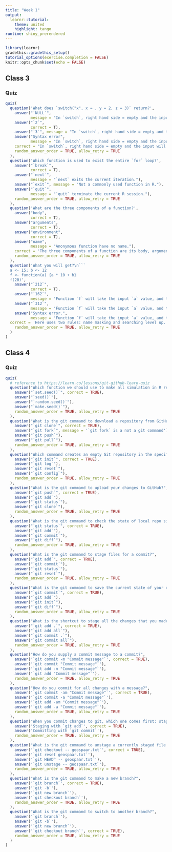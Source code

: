 ```yaml
---
title: "Week 1"
output: 
  learnr::tutorial:
    theme: united
    highlight: tango
runtime: shiny_prerendered
---
```


```r
library(learnr)
gradethis::gradethis_setup()
tutorial_options(exercise.completion = FALSE)
knitr::opts_chunk$set(echo = FALSE)
```

## Class 3

### Quiz

```r
quiz(
  question('What does `switch("x", x = , y = 2, z = 3)` return?',
    answer("`NULL`", 
           message = "In `switch`, right hand side = empty and the input will “fall through” to the next value."),
    answer("`2`", 
           correct = T),
    answer("`3`", message = "In `switch`, right hand side = empty and the input will “fall through” to the next value."),
    answer("Syntax error", 
           message = "In `switch`, right hand side = empty and the input will “fall through” to the next value."),
    correct = "In `switch`, right hand side = empty and the input will “fall through” to the next value.",
    random_answer_order = TRUE, allow_retry = TRUE
  ),
  question('Which function is used to exist the entire `for` loop?',
    answer("`break`", 
           correct = T),
    answer("`next`", 
           message = "`next` exits the current iteration."),
    answer("`exit`", message = "Not a commonly used function in R."),
    answer("`quit`", 
           message = "`quit` terminate the current R session."),
    random_answer_order = TRUE, allow_retry = TRUE
  ),
  question('What are the three components of a function?',
    answer("body", 
           correct = T),
    answer("arguments", 
           correct = T),
    answer("environment", 
           correct = T),
    answer("name", 
           message = "Anonymous function have no name."),
    correct = 'The three components of a function are its body, arguments, and environment.',
    random_answer_order = TRUE, allow_retry = TRUE
  ),
  question('What you will get?\n```
  a <- 15; b <- 12
  f <- function(a) {a * 10 + b}
  f(20)',
    answer("`212`", 
           correct = T),
    answer("`162`",
           message = "Function `f` will take the input `a` value, and then search level up for b in global environment."),
    answer("`312`",
           message = "Function `f` will take the input `a` value, and then search level up for b in global environment."),
    answer("Syntax error.", 
           message = "Function `f` will take the input `a` value, and then search level up for b in global environment."),
  correct = 'Here uses two rules: name masking and searching level up.',
    random_answer_order = TRUE, allow_retry = TRUE
  )
)
```

## Class 4

### Quiz

```r
quiz(
  # reference to https://learn.co/lessons/git-github-learn-quiz
  question("Which function we should use to make all simulation in R reproducible?",
    answer("`set.seed()`", correct = TRUE),
    answer("`seed()`"),
    answer("`random.seed()`"),
    answer("`make.seed()`"),
    random_answer_order = TRUE, allow_retry = TRUE
  ),
  question("What is the git command to download a repository from GitHub to your local machine freshly?",
    answer("`git clone`", correct = TRUE),
    answer("`git fork`", message = '`git fork` is a not a git command'),
    answer("`git push`"),
    answer("`git pull`"),
    random_answer_order = TRUE, allow_retry = TRUE
  ),
  question("Which command creates an empty Git repository in the specified directory?",
    answer("`git init`", correct = TRUE),
    answer("`git log`"),
    answer("`git reset`"),
    answer("`git config`"),
    random_answer_order = TRUE, allow_retry = TRUE
  ),
  question("What is the git command to upload your changes to GitHub?",
    answer("`git push`", correct = TRUE),
    answer("`git add`"),
    answer("`git status`"),
    answer("`git clone`"),
    random_answer_order = TRUE, allow_retry = TRUE
  ),
  question("What is the git command to check the state of local repo since last commit?",
    answer("`git status`", correct = TRUE),
    answer("`git add`"),
    answer("`git commit`"),
    answer("`git diff`"),
    random_answer_order = TRUE, allow_retry = TRUE
  ),
  question("What is the git command to stage files for a commit?",
    answer("`git add`", correct = TRUE),
    answer("`git commit`"),
    answer("`git status`"),
    answer("`git reset`"),
    random_answer_order = TRUE, allow_retry = TRUE
  ),
  question("What is the git command to save the current state of your repo into git?",
    answer("`git commit`", correct = TRUE),
    answer("`git add`"),
    answer("`git init`"),
    answer("`git diff`"),
    random_answer_order = TRUE, allow_retry = TRUE
  ),
  question("What is the shortcut to stage all the changes that you made?",
    answer("`git add .`", correct = TRUE),
    answer("`git add all`"),
    answer("`git commit .`"),
    answer("`git commit all`"),
    random_answer_order = TRUE, allow_retry = TRUE
  ),
  question("How do you supply a commit message to a commit?",
    answer('`git commit -m "Commit message"`', correct = TRUE),
    answer('`git commit "Commit message"`'),
    answer('`git add -m "Commit message"`'),
    answer('`git add "Commit message"`'),
    random_answer_order = TRUE, allow_retry = TRUE
  ),
  question("How do you commit for all changes with a message?",
    answer('`git commit -am "Commit message"`', correct = TRUE),
    answer('`git commit -a "Commit message"`'),
    answer('`git add -am "Commit message"`'),
    answer('`git add -a "Commit message"`'),
    random_answer_order = TRUE, allow_retry = TRUE
  ),
  question("When you commit changes to git, which one comes first: staging with `git add` or committing with `git commit`?",
    answer('Staging with `git add`', correct = TRUE),
    answer('Committing with `git commit`'),
    random_answer_order = TRUE, allow_retry = TRUE
  ),
  question("What is the git command to unstage a currently staged file called geospaar.txt?",
    answer('`git checkout -- geospaar.txt`', correct = TRUE),
    answer('`git reset geospaar.txt`'),
    answer('`git HEAD^ -- geospaar.txt`'),
    answer('`git unstage -- geospaar.txt`'),
    random_answer_order = TRUE, allow_retry = TRUE
  ),
  question("What is the git command to make a new branch?",
    answer('`git branch`', correct = TRUE),
    answer('`git -b`'),
    answer('`git new branch`'),
    answer('`git checkout branch`'),
    random_answer_order = TRUE, allow_retry = TRUE
  ),
  question("What is the git command to switch to another branch?",
    answer('`git branch`'),
    answer('`git -b`'),
    answer('`git new branch`'),
    answer('`git checkout branch`', correct = TRUE),
    random_answer_order = TRUE, allow_retry = TRUE
  )
)
```

